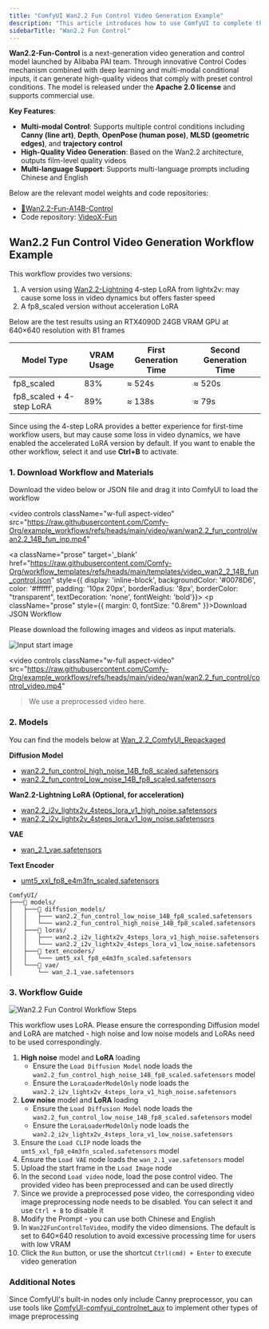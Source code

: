 ```yaml
---
title: "ComfyUI Wan2.2 Fun Control Video Generation Example"
description: "This article introduces how to use ComfyUI to complete the Wan2.2 Fun Control video generation using control videos"
sidebarTitle: "Wan2.2 Fun Control"
---
```



**Wan2.2-Fun-Control** is a next-generation video generation and control model launched by Alibaba PAI team. Through innovative Control Codes mechanism combined with deep learning and multi-modal conditional inputs, it can generate high-quality videos that comply with preset control conditions. The model is released under the **Apache 2.0 license** and supports commercial use.

**Key Features**:
- **Multi-modal Control**: Supports multiple control conditions including **Canny (line art)**, **Depth**, **OpenPose (human pose)**, **MLSD (geometric edges)**, and **trajectory control**
- **High-Quality Video Generation**: Based on the Wan2.2 architecture, outputs film-level quality videos
- **Multi-language Support**: Supports multi-language prompts including Chinese and English

Below are the relevant model weights and code repositories:

- [🤗Wan2.2-Fun-A14B-Control](https://huggingface.co/alibaba-pai/Wan2.2-Fun-A14B-Control)
- Code repository: [VideoX-Fun](https://github.com/aigc-apps/VideoX-Fun)

<UpdateReminder/>

## Wan2.2 Fun Control Video Generation Workflow Example

This workflow provides two versions:
1. A version using [Wan2.2-Lightning](https://huggingface.co/lightx2v/Wan2.2-Lightning) 4-step LoRA from lightx2v: may cause some loss in video dynamics but offers faster speed
2. A fp8_scaled version without acceleration LoRA

Below are the test results using an RTX4090D 24GB VRAM GPU at 640×640 resolution with 81 frames

| Model Type               | VRAM Usage | First Generation Time | Second Generation Time |
| ------------------------ | ---------- | -------------------- | --------------------- |
| fp8_scaled               | 83%        | ≈ 524s               | ≈ 520s                |
| fp8_scaled + 4-step LoRA | 89%        | ≈ 138s               | ≈ 79s                 |

Since using the 4-step LoRA provides a better experience for first-time workflow users, but may cause some loss in video dynamics, we have enabled the accelerated LoRA version by default. If you want to enable the other workflow, select it and use **Ctrl+B** to activate.

### 1. Download Workflow and Materials

Download the video below or JSON file and drag it into ComfyUI to load the workflow

<video
  controls
  className="w-full aspect-video"
  src="https://raw.githubusercontent.com/Comfy-Org/example_workflows/refs/heads/main/video/wan/wan2.2_fun_control/wan2.2_14B_fun_inp.mp4"
></video>

<a className="prose"  target='_blank'  href="https://raw.githubusercontent.com/Comfy-Org/workflow_templates/refs/heads/main/templates/video_wan2_2_14B_fun_control.json" style={{ display: 'inline-block', backgroundColor: '#0078D6', color: '#ffffff', padding: '10px 20px', borderRadius: '8px', borderColor: "transparent", textDecoration: 'none', fontWeight: 'bold'}}>
    <p className="prose" style={{ margin: 0, fontSize: "0.8rem" }}>Download JSON Workflow</p>
</a>

Please download the following images and videos as input materials.

![Input start image](https://raw.githubusercontent.com/Comfy-Org/example_workflows/refs/heads/main/video/wan/wan2.2_fun_control/input.jpg)

<video
  controls
  className="w-full aspect-video"
  src="https://raw.githubusercontent.com/Comfy-Org/example_workflows/refs/heads/main/video/wan/wan2.2_fun_control/control_video.mp4"
></video>

> We use a preprocessed video here. 

### 2. Models

You can find the models below at [Wan_2.2_ComfyUI_Repackaged](https://huggingface.co/Comfy-Org/Wan_2.2_ComfyUI_Repackaged)

**Diffusion Model**
- [wan2.2_fun_control_high_noise_14B_fp8_scaled.safetensors](https://huggingface.co/Comfy-Org/Wan_2.2_ComfyUI_Repackaged/resolve/main/split_files/diffusion_models/wan2.2_fun_control_high_noise_14B_fp8_scaled.safetensors)
- [wan2.2_fun_control_low_noise_14B_fp8_scaled.safetensors](https://huggingface.co/Comfy-Org/Wan_2.2_ComfyUI_Repackaged/resolve/main/split_files/diffusion_models/wan2.2_fun_control_low_noise_14B_fp8_scaled.safetensors)

**Wan2.2-Lightning LoRA (Optional, for acceleration)**
- [wan2.2_i2v_lightx2v_4steps_lora_v1_high_noise.safetensors](https://huggingface.co/Comfy-Org/Wan_2.2_ComfyUI_Repackaged/resolve/main/split_files/loras/wan2.2_i2v_lightx2v_4steps_lora_v1_high_noise.safetensors)
- [wan2.2_i2v_lightx2v_4steps_lora_v1_low_noise.safetensors](https://huggingface.co/Comfy-Org/Wan_2.2_ComfyUI_Repackaged/resolve/main/split_files/loras/wan2.2_i2v_lightx2v_4steps_lora_v1_low_noise.safetensors)

**VAE**
- [wan_2.1_vae.safetensors](https://huggingface.co/Comfy-Org/Wan_2.2_ComfyUI_Repackaged/resolve/main/split_files/vae/wan_2.1_vae.safetensors)

**Text Encoder**   
- [umt5_xxl_fp8_e4m3fn_scaled.safetensors](https://huggingface.co/Comfy-Org/Wan_2.1_ComfyUI_repackaged/resolve/main/split_files/text_encoders/umt5_xxl_fp8_e4m3fn_scaled.safetensors)

```
ComfyUI/
├───📂 models/
│   ├───📂 diffusion_models/
│   │   ├─── wan2.2_fun_control_low_noise_14B_fp8_scaled.safetensors
│   │   └─── wan2.2_fun_control_high_noise_14B_fp8_scaled.safetensors
│   ├───📂 loras/
│   │   ├─── wan2.2_i2v_lightx2v_4steps_lora_v1_high_noise.safetensors
│   │   └─── wan2.2_i2v_lightx2v_4steps_lora_v1_low_noise.safetensors
│   ├───📂 text_encoders/
│   │   └─── umt5_xxl_fp8_e4m3fn_scaled.safetensors 
│   └───📂 vae/
│       └── wan_2.1_vae.safetensors
```


### 3. Workflow Guide

![Wan2.2 Fun Control Workflow Steps](/images/tutorial/video/wan/wan2_2/wan_2.2_14b_fun_control.jpg)

<Note>
  This workflow uses LoRA. Please ensure the corresponding Diffusion model and LoRA are matched - high noise and low noise models and LoRAs need to be used correspondingly.
</Note>

1. **High noise** model and **LoRA** loading
   - Ensure the `Load Diffusion Model` node loads the `wan2.2_fun_control_high_noise_14B_fp8_scaled.safetensors` model
   - Ensure the `LoraLoaderModelOnly` node loads the `wan2.2_i2v_lightx2v_4steps_lora_v1_high_noise.safetensors`
2. **Low noise** model and **LoRA** loading
   - Ensure the `Load Diffusion Model` node loads the `wan2.2_fun_control_low_noise_14B_fp8_scaled.safetensors` model
   - Ensure the `LoraLoaderModelOnly` node loads the `wan2.2_i2v_lightx2v_4steps_lora_v1_low_noise.safetensors`
3. Ensure the `Load CLIP` node loads the `umt5_xxl_fp8_e4m3fn_scaled.safetensors` model
4. Ensure the `Load VAE` node loads the `wan_2.1_vae.safetensors` model
5. Upload the start frame in the `Load Image` node
6. In the second `Load video` node, load the pose control video. The provided video has been preprocessed and can be used directly
7. Since we provide a preprocessed pose video, the corresponding video image preprocessing node needs to be disabled. You can select it and use `Ctrl + B` to disable it
8. Modify the Prompt - you can use both Chinese and English
9. In `Wan22FunControlToVideo`, modify the video dimensions. The default is set to 640×640 resolution to avoid excessive processing time for users with low VRAM
10. Click the `Run` button, or use the shortcut `Ctrl(cmd) + Enter` to execute video generation

### Additional Notes

Since ComfyUI's built-in nodes only include Canny preprocessor, you can use tools like [ComfyUI-comfyui_controlnet_aux](https://github.com/Fannovel16/comfyui_controlnet_aux) to implement other types of image preprocessing